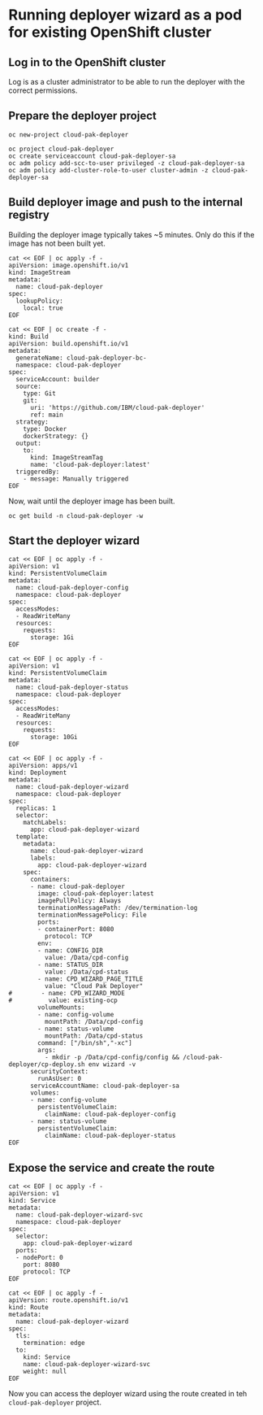 # Running deployer wizard as a pod for existing OpenShift cluster

## Log in to the OpenShift cluster
Log is as a cluster administrator to be able to run the deployer with the correct permissions.

## Prepare the deployer project
```
oc new-project cloud-pak-deployer 

oc project cloud-pak-deployer
oc create serviceaccount cloud-pak-deployer-sa
oc adm policy add-scc-to-user privileged -z cloud-pak-deployer-sa
oc adm policy add-cluster-role-to-user cluster-admin -z cloud-pak-deployer-sa
```

## Build deployer image and push to the internal registry
Building the deployer image typically takes ~5 minutes. Only do this if the image has not been built yet.
```
cat << EOF | oc apply -f -
apiVersion: image.openshift.io/v1
kind: ImageStream
metadata:
  name: cloud-pak-deployer
spec:
  lookupPolicy:
    local: true
EOF

cat << EOF | oc create -f -
kind: Build
apiVersion: build.openshift.io/v1
metadata:
  generateName: cloud-pak-deployer-bc-
  namespace: cloud-pak-deployer
spec:
  serviceAccount: builder
  source:
    type: Git
    git:
      uri: 'https://github.com/IBM/cloud-pak-deployer'
      ref: main
  strategy:
    type: Docker
    dockerStrategy: {}
  output:
    to:
      kind: ImageStreamTag
      name: 'cloud-pak-deployer:latest'
  triggeredBy:
    - message: Manually triggered
EOF
```

Now, wait until the deployer image has been built.
```
oc get build -n cloud-pak-deployer -w
```

## Start the deployer wizard
```
cat << EOF | oc apply -f -
apiVersion: v1
kind: PersistentVolumeClaim
metadata:
  name: cloud-pak-deployer-config
  namespace: cloud-pak-deployer
spec:
  accessModes:
  - ReadWriteMany
  resources:
    requests:
      storage: 1Gi
EOF

cat << EOF | oc apply -f -
apiVersion: v1
kind: PersistentVolumeClaim
metadata:
  name: cloud-pak-deployer-status
  namespace: cloud-pak-deployer
spec:
  accessModes:
  - ReadWriteMany
  resources:
    requests:
      storage: 10Gi
EOF

cat << EOF | oc apply -f -
apiVersion: apps/v1
kind: Deployment
metadata:
  name: cloud-pak-deployer-wizard
  namespace: cloud-pak-deployer
spec:
  replicas: 1
  selector:
    matchLabels:
      app: cloud-pak-deployer-wizard
  template:
    metadata:
      name: cloud-pak-deployer-wizard
      labels:
        app: cloud-pak-deployer-wizard
    spec:
      containers:
      - name: cloud-pak-deployer
        image: cloud-pak-deployer:latest
        imagePullPolicy: Always
        terminationMessagePath: /dev/termination-log
        terminationMessagePolicy: File
        ports:
        - containerPort: 8080
          protocol: TCP
        env:
        - name: CONFIG_DIR
          value: /Data/cpd-config
        - name: STATUS_DIR
          value: /Data/cpd-status
        - name: CPD_WIZARD_PAGE_TITLE
          value: "Cloud Pak Deployer"
#        - name: CPD_WIZARD_MODE
#          value: existing-ocp
        volumeMounts:
        - name: config-volume
          mountPath: /Data/cpd-config
        - name: status-volume
          mountPath: /Data/cpd-status
        command: ["/bin/sh","-xc"]
        args: 
          - mkdir -p /Data/cpd-config/config && /cloud-pak-deployer/cp-deploy.sh env wizard -v
      securityContext:
        runAsUser: 0
      serviceAccountName: cloud-pak-deployer-sa
      volumes:
      - name: config-volume
        persistentVolumeClaim:
          claimName: cloud-pak-deployer-config   
      - name: status-volume
        persistentVolumeClaim:
          claimName: cloud-pak-deployer-status        
EOF
```

## Expose the service and create the route
```
cat << EOF | oc apply -f -
apiVersion: v1
kind: Service
metadata:
  name: cloud-pak-deployer-wizard-svc
  namespace: cloud-pak-deployer    
spec:
  selector:                  
    app: cloud-pak-deployer-wizard
  ports:
  - nodePort: 0
    port: 8080            
    protocol: TCP
EOF

cat << EOF | oc apply -f -
apiVersion: route.openshift.io/v1
kind: Route
metadata:
  name: cloud-pak-deployer-wizard
spec:
  tls:
    termination: edge
  to:
    kind: Service
    name: cloud-pak-deployer-wizard-svc
    weight: null
EOF
```

Now you can access the deployer wizard using the route created in teh `cloud-pak-deployer` project.